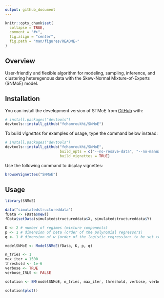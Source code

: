 ```yaml
---
output: github_document
---
```


<!-- README.md is generated from README.Rmd. Please edit that file -->

```r
knitr::opts_chunk$set(
  collapse = TRUE,
  comment = "#>",
  fig.align = "center",
  fig.path = "man/figures/README-"
)
```
## Overview

<!-- badges: start -->
<!-- badges: end -->

User-friendly and flexible algorithm for modeling, sampling, inference, and clustering heteregenous data with the Skew-Normal Mixture-of-Experts (SNMoE) model.

## Installation

You can install the development version of STMoE from [GitHub](https://github.com/) with:

```r
# install.packages("devtools")
devtools::install_github("fchamroukhi/SNMoE")
```

To build *vignettes* for examples of usage, type the command below instead:

```r
# install.packages("devtools")
devtools::install_github("fchamroukhi/SNMoE", 
                         build_opts = c("--no-resave-data", "--no-manual"), 
                         build_vignettes = TRUE)
```

Use the following command to display vignettes:

```r
browseVignettes("SNMoE")
```

## Usage

```r
library(SNMoE)

data("simulatedstructureddata")
fData <- FData$new()
fData$setData(simulatedstructureddata$X, simulatedstructureddata$Y)

K <- 2 # number of regimes (mixture components)
p <- 1 # dimension of beta (order of the polynomial regressors)
q <- 1 # dimension of w (order of the logistic regression: to be set to 1 for segmentation)

modelSNMoE <- ModelSNMoE(fData, K, p, q)

n_tries <- 1
max_iter = 1500
threshold <- 1e-6
verbose <- TRUE
verbose_IRLS <- FALSE

solution <- EM(modelSNMoE, n_tries, max_iter, threshold, verbose, verbose_IRLS)

solution$plot()
```
